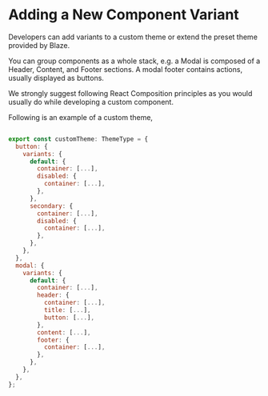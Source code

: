
<Meta title="@blaze-react/Theming/Adding a New Variant" />

# Adding a New Component Variant

Developers can add variants to a custom theme or extend the preset theme provided by Blaze.

You can group components as a whole stack, e.g. a Modal is composed of a Header, Content, and Footer sections. A modal footer contains actions, usually displayed as buttons.

We strongly suggest following React Composition principles as you would usually do while developing a custom component.

Following is an example of a custom theme,

```js

export const customTheme: ThemeType = {
  button: {
    variants: {
      default: {
        container: [...],
        disabled: {
          container: [...],
        },
      },
      secondary: {
        container: [...],
        disabled: {
          container: [...],
        },
      },
    },
  },
  modal: {
    variants: {
      default: {
        container: [...],
        header: {
          container: [...],
          title: [...],
          button: [...],
        },
        content: [...],
        footer: {
          container: [...],
        },
      },
    },
  },
};
```
